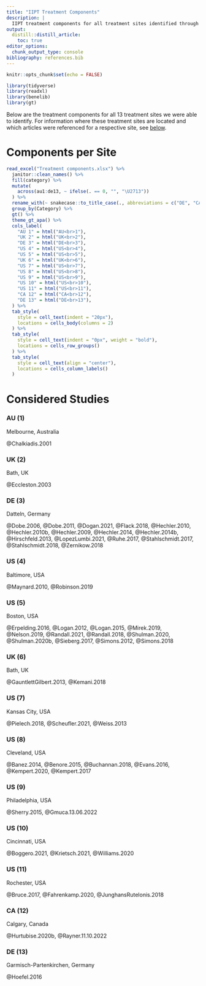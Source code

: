 ```yaml
---
title: "IIPT Treatment Components"
description: |
  IIPT treatment components for all treatment sites identified through our systematic review.
output: 
  distill::distill_article:
    toc: true
editor_options: 
  chunk_output_type: console
bibliography: references.bib
---
```


```r
knitr::opts_chunk$set(echo = FALSE)

library(tidyverse)
library(readxl)
library(benelib)
library(gt)
```

Below are the treatment components for all 13 treatment sites we were able to identify. For information where these treatment sites are located and which articles were referenced for a respective site, see [below](#considered-studies).

# Components per Site

```r
read_excel("Treatment components.xlsx") %>%
  janitor::clean_names() %>% 
  fill(category) %>% 
  mutate(
    across(au1:de13, ~ ifelse(. == 0, "", "\U2713"))
  ) %>% 
  rename_with(~ snakecase::to_title_case(., abbreviations = c("DE", "CA", "UK", "AU", "US"))) %>%
  group_by(Category) %>% 
  gt() %>% 
  theme_gt_apa() %>% 
  cols_label(
    "AU 1" = html("AU<br>1"),
    "UK 2" = html("UK<br>2"),
    "DE 3" = html("DE<br>3"),
    "US 4" = html("US<br>4"),
    "US 5" = html("US<br>5"),
    "UK 6" = html("UK<br>6"),
    "US 7" = html("US<br>7"),
    "US 8" = html("US<br>8"),
    "US 9" = html("US<br>9"),
    "US 10" = html("US<br>10"),
    "US 11" = html("US<br>11"),
    "CA 12" = html("CA<br>12"),
    "DE 13" = html("DE<br>13"),
  ) %>% 
  tab_style(
    style = cell_text(indent = "20px"),
    locations = cells_body(columns = 2)
  ) %>% 
  tab_style(
    style = cell_text(indent = "0px", weight = "bold"),
    locations = cells_row_groups()
  ) %>% 
  tab_style(
    style = cell_text(align = "center"),
    locations = cells_column_labels()
  )
```

# Considered Studies {#considered-studies}

### AU (1)

Melbourne, Australia

@Chalkiadis.2001

### UK (2)

Bath, UK

@Eccleston.2003

### DE (3)

Datteln, Germany

@Dobe.2006, @Dobe.2011, @Dogan.2021, @Flack.2018, @Hechler.2010, @Hechler.2010b, @Hechler.2009, @Hechler.2014, @Hechler.2014b, @Hirschfeld.2013, @LopezLumbi.2021, @Ruhe.2017, @Stahlschmidt.2017, @Stahlschmidt.2018, @Zernikow.2018

### US (4)

Baltimore, USA

@Maynard.2010, @Robinson.2019

### US (5)

Boston, USA

@Erpelding.2016, @Logan.2012, @Logan.2015, @Mirek.2019, @Nelson.2019, @Randall.2021, @Randall.2018, @Shulman.2020, @Shulman.2020b, @Sieberg.2017, @Simons.2012, @Simons.2018

### UK (6)

Bath, UK

@GauntlettGilbert.2013, @Kemani.2018

### US (7)

Kansas City, USA

@Pielech.2018, @Scheufler.2021, @Weiss.2013

### US (8)

Cleveland, USA

@Banez.2014, @Benore.2015, @Buchannan.2018, @Evans.2016, @Kempert.2020, @Kempert.2017

### US (9)

Philadelphia, USA

@Sherry.2015, @Gmuca.13.06.2022

### US (10)

Cincinnati, USA

@Boggero.2021, @Krietsch.2021, @Williams.2020

### US (11)

Rochester, USA

@Bruce.2017, @Fahrenkamp.2020, @JunghansRutelonis.2018

### CA (12)

Calgary, Canada

@Hurtubise.2020b, @Rayner.11.10.2022

### DE (13)

Garmisch-Partenkirchen, Germany

@Hoefel.2016
